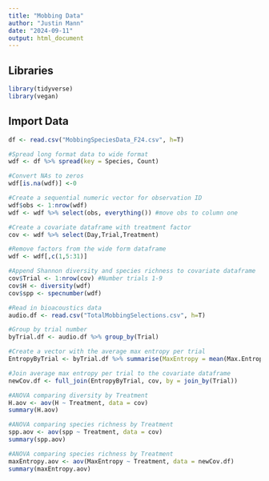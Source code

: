 ```yaml
---
title: "Mobbing Data"
author: "Justin Mann"
date: "2024-09-11"
output: html_document
---
```


## Libraries
```r
library(tidyverse)
library(vegan)
```


## Import Data

```r
df <- read.csv("MobbingSpeciesData_F24.csv", h=T)
```

```r
#Spread long format data to wide format
wdf <- df %>% spread(key = Species, Count)

#Convert NAs to zeros
wdf[is.na(wdf)] <-0

#Create a sequential numeric vector for observation ID
wdf$obs <- 1:nrow(wdf)
wdf <- wdf %>% select(obs, everything()) #move obs to column one

#Create a covariate dataframe with treatment factor
cov <- wdf %>% select(Day,Trial,Treatment)

#Remove factors from the wide form dataframe
wdf <- wdf[,c(1,5:31)]

#Append Shannon diversity and species richness to covariate dataframe
cov$Trial <- 1:nrow(cov) #Number trials 1-9
cov$H <- diversity(wdf)
cov$spp <- specnumber(wdf)
```


```r
#Read in bioacoustics data
audio.df <- read.csv("TotalMobbingSelections.csv", h=T)

#Group by trial number
byTrial.df <- audio.df %>% group_by(Trial)

#Create a vector with the average max entropy per trial
EntropyByTrial <- byTrial.df %>% summarise(MaxEntropy = mean(Max.Entropy..bits.), AvgEntropy = mean(Avg.Entropy..bits.))

#Join average max entropy per trial to the covariate dataframe
newCov.df <- full_join(EntropyByTrial, cov, by = join_by(Trial))
```


```r
#ANOVA comparing diversity by Treatment
H.aov <- aov(H ~ Treatment, data = cov)
summary(H.aov)
```


```r
#ANOVA comparing species richness by Treatment
spp.aov <- aov(spp ~ Treatment, data = cov)
summary(spp.aov)
```


```r
#ANOVA comparing species richness by Treatment
maxEntropy.aov <- aov(MaxEntropy ~ Treatment, data = newCov.df)
summary(maxEntropy.aov)
```

